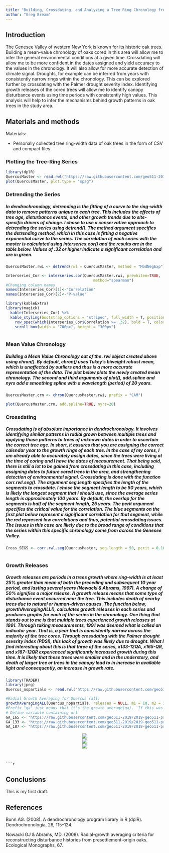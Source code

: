 ---
title: "Building, Crossdating, and Analyzing a Tree Ring Chronology from Geneseo, NY"
author: "Greg Bream"
---

## Introduction 
The Genesee Valley of western New York is known for its historic oak trees. Building a mean-value chronology of oaks cored in this area will allow me to infer the general environmental conditions at a given time. Crossdating will allow me to be more confident in the dates assigned and yield accuracy to the values in the chronology.  It will also allow for more accurate detection of climate signal.  Droughts, for example can be inferred from years with consistently narrow rings within the chronology.  This can be explored further by crossdating with the Palmer drought severity index. Identifying growth releases of the cored trees will allow me to identify canopy disturbance events using time periods with consistently high values.  This analysis will help to infer the mechanisms behind growth patterns in oak trees in the study area.

## Materials and methods 

Materials:

* Personally collected tree ring-width data of oak trees in the form of CSV and compact files


### Plotting the Tree-Ring Series 

```{r message=FALSE }
library(dplR)
QuercusMaster <- read.rwl("https://raw.githubusercontent.com/geo511-2019/2019-geo511-project-gbream/master/data/QuercusMaster.csv")
plot(QuercusMaster, plot.type = "spag")
```

### Detrending the Series 
##### In dendrochronology, detrending is the fitting of a curve to the ring-width data to remove patterns unique to each tree.  This includes the effects of tree age, disturbance events, and other growth trends due to site-specific drivers of change.  I chose to use a conservative approach to detrending the series using detrend().  The method argument specifies the detrending method, which in this case is fitting a negative exponential curve to the series.  The correlation of each series with the master is calculated using interseries.cor() and the results are in the table below.  Values of .32 or higher indicate a significant correlation and are in green.
```{r, message=F, warning=F}
QuercusMaster.rwi <- detrend(rwl = QuercusMaster, method = "ModNegExp")

Interseries_Cor <- interseries.cor(QuercusMaster.rwi, prewhiten=TRUE,
                                       method="spearman")
#Changing column names
names(Interseries_Cor)[1]<-"Correlation"
names(Interseries_Cor)[2]<-"P-value"

library(kableExtra)
library(magick)
  kable(Interseries_Cor) %>%
  kable_styling(bootstrap_options = "striped", full_width = T, position = "left", font_size = 13, fixed_thead = T) %>%
    row_spec(which(Interseries_Cor$Correlation >= .32), bold = T, color = "green", background = NULL) %>%
    scroll_box(width = "700px", height = "300px")
    
```


### Mean Value Chronology 
##### Building a Mean Value Chronology out of the .rwi object created above using chron().  By default, chron() uses Tukey's biweight robust mean, which is unaffected by outliers and thus is a more accurate representation of the data.  The plot below plots the newly created mean chronology.  The second and third arguments of plot(), add.spline and nyrs add a smoothing spline with a wavelength (period) of 20 years.
```{r}
QuercusMaster.crn <- chron(QuercusMaster.rwi, prefix = "CAM")

plot(QuercusMaster.crn, add.spline=TRUE, nyrs=20)
```


### Crossdating  
##### Crossdating is of absolute importance in dendrochronology.  It involves identifying similar patterns in radial grown between multiple trees and applying those patterns to trees of unknown dates in order to ascertain the correct tree age.  In short, it assures that you are assigning the correct calendar year to the growth rings of each tree.  In the case of my cores, I am already able to accurately assign dates, since the trees were living at the time of coring and I have the dates of measurement.  That being said, there is still a lot to be gained from crossdating in this case, including assigning dates to future cored trees in the area, and strengthening detection of environmental signal.  Crossdating is done with the function corr.rwl.seg().  The argument seg.length specifies the length of the segments to crossdate.  I chose the segment length to be 50 years, which is likely the longest segment that I should use, since the average series length is approximately 100 years.  By default, the overlap for the segments is half of the segment length, 25 years.  The pcrit argument specifies the critical value for the correlation.  The blue segments on the first plot below represent a significant correlation for that segment, while the red represent low correlations and thus, potential crossdating issues.  The issues in this case are likely due to the broad range of conditions that the series within this specific chronology come from across the Genesee Valley.
```{r }
Cross_SEGS <- corr.rwl.seg(QuercusMaster, seg.length = 50, pcrit = 0.10)



```


### Growth Releases 
##### Growth releases are periods in a trees growth where ring-width is at least 25% greater than mean of both the preceding and subsequent 10 year period, and lasting several years (Nowacki & Abrams, 1997).  A change of 50% signifies a major release.  A growth release means that some type of disturbance event occurred near the tree.  This includes death of nearby trees due to natural or human-driven causes.  The function below, growthAveragingALL(), calculates growth releases in each series and produces graphs for each of the series in the chronology.  One thing that stands out to me is that multiple trees experienced growth releases at 1991.  Through taking measurements, 1991 was deemed what is called an indicator year.  That is, a year that is consistently narrow across the majority of the tree cores.  Through crossdating with the Palmer drought severity index (PDSI), this lack of growth was likely due to drought.  What I find interesting about this is that three of the series, x133-12QA, x165-QR, and x187-12QR experienced significantly increased growth during this time.  It is likely that these trees were smaller and in the understory, and death of larger tree or trees in the canopy lead to in increase in available light and consequently, an increase in growth rate. 
```{r message=FALSE}
library(TRADER)
library(jpeg)
Quercus_nopartials <- read.rwl("https://raw.githubusercontent.com/geo511-2019/2019-geo511-project-gbream/master/data/Quercus_Nopartials.csv")

#Radial Growth Averaging for Quercus (all)
growthAveragingALL(Quercus_nopartials, releases = NULL, m1 = 10, m2 = 10, buffer = 10, prefix = "ga", drawing = TRUE, criteria = 0.25, criteria2 = 0.5, gfun = mean, length = 5, storedev = jpeg)
#Prefix "ga" just means that it's the growth average(ga).  If this was for the absoluteIncreaseALL() function, I would put the prefix as "ai" for absolute increase.
# Define variable containing url
GA_165 <- "https://raw.githubusercontent.com/geo511-2019/2019-geo511-project-gbream/master/data/ga_165-QR.jpeg"
GA_133 <- "https://raw.githubusercontent.com/geo511-2019/2019-geo511-project-gbream/master/data/ga_X133.12QA.jpeg"
GA_187 <- "https://raw.githubusercontent.com/geo511-2019/2019-geo511-project-gbream/master/data/ga_X187.12QR.jpeg"
```
<center><img src="`r GA_165`"></center>
<center><img src="`r GA_133`"></center>
<center><img src="`r GA_187`"></center>
```


```{r}

```

## Conclusions 

This is my first draft.

## References
Bunn AG. (2008). A dendrochronology program library in R (dplR). Dendrochronologia, 26, 115–124.

Nowacki GJ & Abrams, MD. (2008). Radial-growth averaging criteria for reconstructing disturbance histories from presettlement-origin oaks. Ecological Monographs, 67. 
